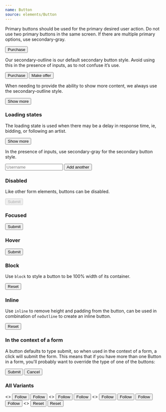```yaml
---
name: Button
source: elements/Button
---
```


Primary buttons should be used for the primary desired user action. Do not use
two primary buttons in the same screen. If there are multiple primary options,
use secondary-gray.

<Playground>
  <Button>Purchase</Button>
</Playground>

Our secondary-outline is our default secondary button style. Avoid using this in
the presence of inputs, as to not confuse it’s use.

<Playground>
  <Flex>
    <Button mr={1}>Purchase</Button>
    <Button variant="secondaryOutline">
      Make offer
    </Button>
  </Flex>
</Playground>

When needing to provide the ability to show more content, we always use the
secondary-outline style.

<Box>
  <Button variant="secondaryOutline" width="33%">
    Show more
  </Button>
</Box>

### Loading states

The loading state is used when there may be a delay in response time, ie,
bidding, or following an artist.

<Playground>
	<Button loading>
		Show more
	</Button>
</Playground>

In the presence of inputs, use secondary-gray for the secondary button style.

<Playground>
	<Flex flexDirection="column" width="50%">
		<Input type='text' placeholder='Username' />
		<Button variant="secondaryGray" mt={1}>Add another</Button>
	</Flex>
</Playground>

### Disabled

Like other form elements, buttons can be disabled.

<Playground>
  <Button disabled>Submit</Button>
</Playground>

### Focused

<Playground>
  <Button focused>Submit</Button>
</Playground>

### Hover

<Playground>
  <Button hover>Submit</Button>
</Playground>

### Block

Use `block` to style a button to be 100% width of its container.

<Playground>
	<Button block width="100%" size="medium" m={0.5}>
		Reset
	</Button>
</Playground>

### Inline

Use `inline` to remove height and padding from the button, can be used in
combination of `noOutline` to create an inline button.

<Playground>
	<Button inline variant="noOutline" size="small" m={0.5}>
		Reset
	</Button>
</Playground>

### In the context of a form

A button defaults to type submit, so when used in the context of a form, a click
will submit the form. This means that if you have more than one Button in a form, you'll probably want
to override the type of one of the buttons:

<Playground>
  <form>
    <Button type="button" block>
      Submit
    </Button>
    <Button variant='secondaryGray' block>
      Cancel
    </Button>
  </form>
</Playground>


### All Variants

<Playground title="primaryBlack">
  <>
    <Button variant="primaryBlack" size="small" m={0.5}>
      Follow
    </Button>
    <Button variant="primaryBlack" size="medium" m={0.5}>
      Follow
    </Button>
  </>
</Playground>

<Playground title="secondaryGray">
  <>
    <Button variant="secondaryGray" size="small" m={0.5}>
      Follow
    </Button>
    <Button variant="secondaryGray" size="medium" m={0.5}>
      Follow
    </Button>
  </>
</Playground>

<Playground title="secondaryOutline">
  <>
    <Button variant="secondaryOutline" size="small" m={0.5}>
      Follow
    </Button>
    <Button variant="secondaryOutline" size="medium" m={0.5}>
      Follow
    </Button>
  </>
</Playground>

<Playground title="primaryWhite">
  <Box bg="black" p={1} m={0.5}>
    <Button variant="primaryWhite" size="small" m={0.5}>
      Follow
    </Button>
    <Button variant="primaryWhite" size="medium" m={0.5}>
      Follow
    </Button>
  </Box>
</Playground>

<Playground title="noOutline">
  <>
    <Button variant="noOutline" size="small" m={0.5}>
      Reset
    </Button>
    <Button variant="noOutline" size="medium" m={0.5}>
      Reset
    </Button>
  </>
</Playground>
